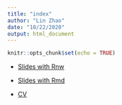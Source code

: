 ```yaml
---
title: "index"
author: "Lin Zhao"
date: "10/22/2020"
output: html_document
---
```


```r
knitr::opts_chunk$set(echo = TRUE)
```

- [Slides with Rnw](part1v1.pdf)

- [Slides with Rmd](part1v2.html)

- [CV](resume_Lin_Zhao.pdf)
